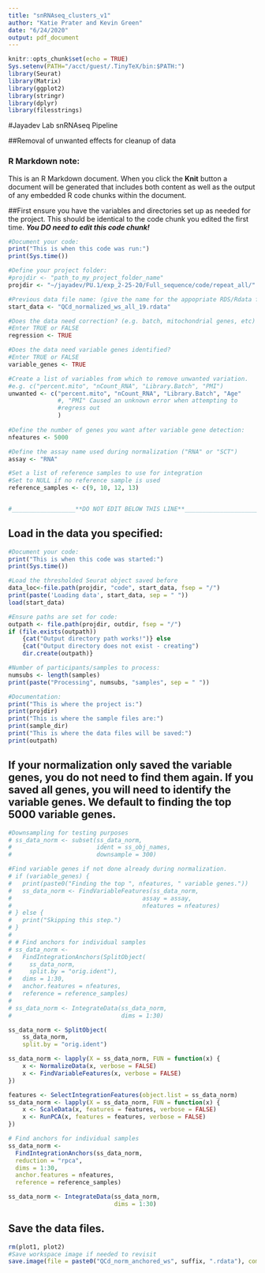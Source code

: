 ```yaml
---
title: "snRNAseq_clusters_v1"
author: "Katie Prater and Kevin Green"
date: "6/24/2020"
output: pdf_document
---
```


```r
knitr::opts_chunk$set(echo = TRUE)
Sys.setenv(PATH="/acct/guest/.TinyTeX/bin:$PATH:")
library(Seurat)
library(Matrix)
library(ggplot2)
library(stringr)
library(dplyr)
library(filesstrings)
```
#Jayadev Lab snRNAseq Pipeline

##Removal of unwanted effects for cleanup of data

### R Markdown note:
This is an R Markdown document. When you click the **Knit** button a document will be generated that includes both content as well as the output of any embedded R code chunks within the document.

##First ensure you have the variables and directories set up as needed for the project. This should be identical to the code chunk you edited the first time. ***You DO need to edit this code chunk! ***
```r

#Document your code:
print("This is when this code was run:")
print(Sys.time())

#Define your project folder:
#projdir <- "path_to_my_project_folder_name"
projdir <- "~/jayadev/PU.1/exp_2-25-20/Full_sequence/code/repeat_all/"

#Previous data file name: (give the name for the appopriate RDS/Rdata file)
start_data <- "QCd_normalized_ws_all_19.rdata"

#Does the data need correction? (e.g. batch, mitochondrial genes, etc)
#Enter TRUE or FALSE
regression <- TRUE

#Does the data need variable genes identified?
#Enter TRUE or FALSE
variable_genes <- TRUE

#Create a list of variables from which to remove unwanted variation.
#e.g. c("percent.mito", "nCount_RNA", "Library.Batch", "PMI")
unwanted <- c("percent.mito", "nCount_RNA", "Library.Batch", "Age"
              #, "PMI" Caused an unknown error when attempting to 
              #regress out
              )
  
#Define the number of genes you want after variable gene detection:
nfeatures <- 5000

#Define the assay name used during normalization ("RNA" or "SCT")
assay <- "RNA"

#Set a list of reference samples to use for integration
#Set to NULL if no reference sample is used
reference_samples <- c(9, 10, 12, 13)


#__________________**DO NOT EDIT BELOW THIS LINE**___________________________
```

## Load in the data you specified:
```r
#Document your code:
print("This is when this code was started:")
print(Sys.time())

#Load the thresholded Seurat object saved before
data_loc<-file.path(projdir, "code", start_data, fsep = "/")
print(paste('Loading data', start_data, sep = " "))
load(start_data)
```

```r
#Ensure paths are set for code:
outpath <- file.path(projdir, outdir, fsep = "/")
if (file.exists(outpath))
    {cat("Output directory path works!")} else 
    {cat("Output directory does not exist - creating")
    dir.create(outpath)}

#Number of participants/samples to process:
numsubs <- length(samples)
print(paste("Processing", numsubs, "samples", sep = " "))

#Documentation:
print("This is where the project is:")
print(projdir)
print("This is where the sample files are:")
print(sample_dir)
print("This is where the data files will be saved:")
print(outpath)

```

## If your normalization only saved the variable genes, you do not need to find them again. If you saved all genes, you will need to identify the variable genes. We default to finding the top 5000 variable genes.
```r
#Downsampling for testing purposes
# ss_data_norm <- subset(ss_data_norm,
#                        ident = ss_obj_names,
#                        downsample = 300)

#Find variable genes if not done already during normalization.
# if (variable_genes) {
#   print(paste0("Finding the top ", nfeatures, " variable genes."))
#   ss_data_norm <- FindVariableFeatures(ss_data_norm,
#                                     assay = assay,
#                                     nfeatures = nfeatures)
# } else {
#   print("Skipping this step.")
# }
# 
# # Find anchors for individual samples
# ss_data_norm <-
#   FindIntegrationAnchors(SplitObject(
#     ss_data_norm,
#     split.by = "orig.ident"),
#   dims = 1:30,
#   anchor.features = nfeatures,
#   reference = reference_samples)
# 
# ss_data_norm <- IntegrateData(ss_data_norm,
#                               dims = 1:30)

ss_data_norm <- SplitObject(
    ss_data_norm,
    split.by = "orig.ident")

ss_data_norm <- lapply(X = ss_data_norm, FUN = function(x) {
    x <- NormalizeData(x, verbose = FALSE)
    x <- FindVariableFeatures(x, verbose = FALSE)
})

features <- SelectIntegrationFeatures(object.list = ss_data_norm)
ss_data_norm <- lapply(X = ss_data_norm, FUN = function(x) {
    x <- ScaleData(x, features = features, verbose = FALSE)
    x <- RunPCA(x, features = features, verbose = FALSE)
})

# Find anchors for individual samples
ss_data_norm <-
  FindIntegrationAnchors(ss_data_norm,
  reduction = "rpca",
  dims = 1:30,
  anchor.features = nfeatures,
  reference = reference_samples)

ss_data_norm <- IntegrateData(ss_data_norm,
                              dims = 1:30)

```


## Save the data files.
```r
rm(plot1, plot2)
#Save workspace image if needed to revisit
save.image(file = paste0("QCd_norm_anchored_ws", suffix, ".rdata"), compress = TRUE)

```

